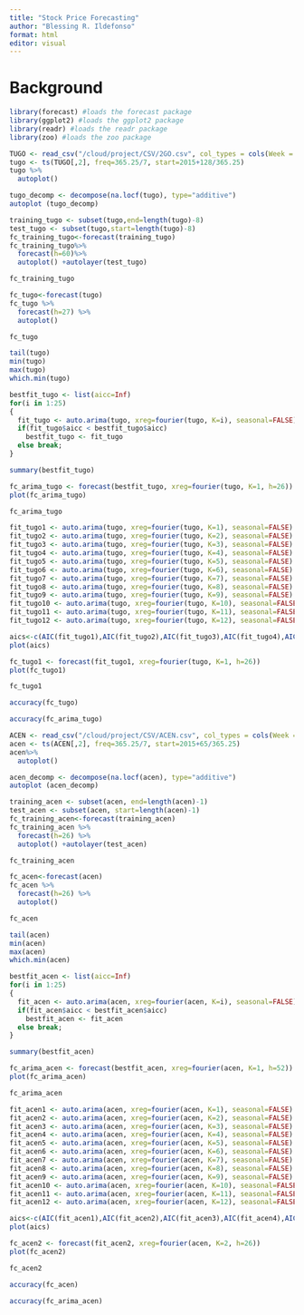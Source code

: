 ```yaml
---
title: "Stock Price Forecasting"
author: "Blessing R. Ildefonso"
format: html
editor: visual
---
```


# Background

```r
library(forecast) #loads the forecast package
library(ggplot2) #loads the ggplot2 package
library(readr) #loads the readr package
library(zoo) #loads the zoo package

```

```r
TUGO <- read_csv("/cloud/project/CSV/2GO.csv", col_types = cols(Week = col_date(format = "%Y-%m-%d")))
tugo <- ts(TUGO[,2], freq=365.25/7, start=2015+128/365.25)
tugo %>%
  autoplot()
```

```r
tugo_decomp <- decompose(na.locf(tugo), type="additive")
autoplot (tugo_decomp)
```

```r
training_tugo <- subset(tugo,end=length(tugo)-8)
test_tugo <- subset(tugo,start=length(tugo)-8)
fc_training_tugo<-forecast(training_tugo)
fc_training_tugo%>%
  forecast(h=60)%>%
  autoplot() +autolayer(test_tugo)
```

```r
fc_training_tugo
```

```r
fc_tugo<-forecast(tugo)
fc_tugo %>%
  forecast(h=27) %>%
  autoplot()
```

```r
fc_tugo
```

```r
tail(tugo)
min(tugo)
max(tugo)
which.min(tugo)
```

```r
bestfit_tugo <- list(aicc=Inf)
for(i in 1:25)
{
  fit_tugo <- auto.arima(tugo, xreg=fourier(tugo, K=i), seasonal=FALSE)
  if(fit_tugo$aicc < bestfit_tugo$aicc)
    bestfit_tugo <- fit_tugo
  else break;
}
```

```r
summary(bestfit_tugo)
```

```r
fc_arima_tugo <- forecast(bestfit_tugo, xreg=fourier(tugo, K=1, h=26))
plot(fc_arima_tugo)
```

```r
fc_arima_tugo
```

```r
fit_tugo1 <- auto.arima(tugo, xreg=fourier(tugo, K=1), seasonal=FALSE)
fit_tugo2 <- auto.arima(tugo, xreg=fourier(tugo, K=2), seasonal=FALSE)
fit_tugo3 <- auto.arima(tugo, xreg=fourier(tugo, K=3), seasonal=FALSE)
fit_tugo4 <- auto.arima(tugo, xreg=fourier(tugo, K=4), seasonal=FALSE)
fit_tugo5 <- auto.arima(tugo, xreg=fourier(tugo, K=5), seasonal=FALSE)
fit_tugo6 <- auto.arima(tugo, xreg=fourier(tugo, K=6), seasonal=FALSE)
fit_tugo7 <- auto.arima(tugo, xreg=fourier(tugo, K=7), seasonal=FALSE)
fit_tugo8 <- auto.arima(tugo, xreg=fourier(tugo, K=8), seasonal=FALSE)
fit_tugo9 <- auto.arima(tugo, xreg=fourier(tugo, K=9), seasonal=FALSE)
fit_tugo10 <- auto.arima(tugo, xreg=fourier(tugo, K=10), seasonal=FALSE)
fit_tugo11 <- auto.arima(tugo, xreg=fourier(tugo, K=11), seasonal=FALSE)
fit_tugo12 <- auto.arima(tugo, xreg=fourier(tugo, K=12), seasonal=FALSE)
```

```r
aics<-c(AIC(fit_tugo1),AIC(fit_tugo2),AIC(fit_tugo3),AIC(fit_tugo4),AIC(fit_tugo5),AIC(fit_tugo6),AIC(fit_tugo7),AIC(fit_tugo8),AIC(fit_tugo9),AIC(fit_tugo10),AIC(fit_tugo11),AIC(fit_tugo12))
plot(aics)
```

```r
fc_tugo1 <- forecast(fit_tugo1, xreg=fourier(tugo, K=1, h=26))
plot(fc_tugo1)
```

```r
fc_tugo1
```

```r
accuracy(fc_tugo)
```

```r
accuracy(fc_arima_tugo)
```

```r
ACEN <- read_csv("/cloud/project/CSV/ACEN.csv", col_types = cols(Week = col_date(format = "%Y-%m-%d")))
acen <- ts(ACEN[,2], freq=365.25/7, start=2015+65/365.25)
acen%>%
  autoplot()
```

```r
acen_decomp <- decompose(na.locf(acen), type="additive")
autoplot (acen_decomp)
```

```r
training_acen <- subset(acen, end=length(acen)-1)
test_acen <- subset(acen, start=length(acen)-1)
fc_training_acen<-forecast(training_acen)
fc_training_acen %>%
  forecast(h=26) %>%
  autoplot() +autolayer(test_acen)
```

```r
fc_training_acen
```

```r
fc_acen<-forecast(acen)
fc_acen %>%
  forecast(h=26) %>%
  autoplot()
```

```r
fc_acen
```

```r
tail(acen)
min(acen)
max(acen)
which.min(acen)
```

```r
bestfit_acen <- list(aicc=Inf)
for(i in 1:25)
{
  fit_acen <- auto.arima(acen, xreg=fourier(acen, K=i), seasonal=FALSE)
  if(fit_acen$aicc < bestfit_acen$aicc)
    bestfit_acen <- fit_acen
  else break;
}
```

```r
summary(bestfit_acen)
```

```r
fc_arima_acen <- forecast(bestfit_acen, xreg=fourier(acen, K=1, h=52))
plot(fc_arima_acen)
```

```r
fc_arima_acen
```

```r
fit_acen1 <- auto.arima(acen, xreg=fourier(acen, K=1), seasonal=FALSE)
fit_acen2 <- auto.arima(acen, xreg=fourier(acen, K=2), seasonal=FALSE)
fit_acen3 <- auto.arima(acen, xreg=fourier(acen, K=3), seasonal=FALSE)
fit_acen4 <- auto.arima(acen, xreg=fourier(acen, K=4), seasonal=FALSE)
fit_acen5 <- auto.arima(acen, xreg=fourier(acen, K=5), seasonal=FALSE)
fit_acen6 <- auto.arima(acen, xreg=fourier(acen, K=6), seasonal=FALSE)
fit_acen7 <- auto.arima(acen, xreg=fourier(acen, K=7), seasonal=FALSE)
fit_acen8 <- auto.arima(acen, xreg=fourier(acen, K=8), seasonal=FALSE)
fit_acen9 <- auto.arima(acen, xreg=fourier(acen, K=9), seasonal=FALSE)
fit_acen10 <- auto.arima(acen, xreg=fourier(acen, K=10), seasonal=FALSE)
fit_acen11 <- auto.arima(acen, xreg=fourier(acen, K=11), seasonal=FALSE)
fit_acen12 <- auto.arima(acen, xreg=fourier(acen, K=12), seasonal=FALSE)
```

```r
aics<-c(AIC(fit_acen1),AIC(fit_acen2),AIC(fit_acen3),AIC(fit_acen4),AIC(fit_acen5),AIC(fit_acen6),AIC(fit_acen7),AIC(fit_acen8),AIC(fit_acen9),AIC(fit_acen10),AIC(fit_acen11),AIC(fit_acen12))
plot(aics)
```

```r
fc_acen2 <- forecast(fit_acen2, xreg=fourier(acen, K=2, h=26))
plot(fc_acen2)
```

```r
fc_acen2
```

```r
accuracy(fc_acen)
```

```r
accuracy(fc_arima_acen)
```
